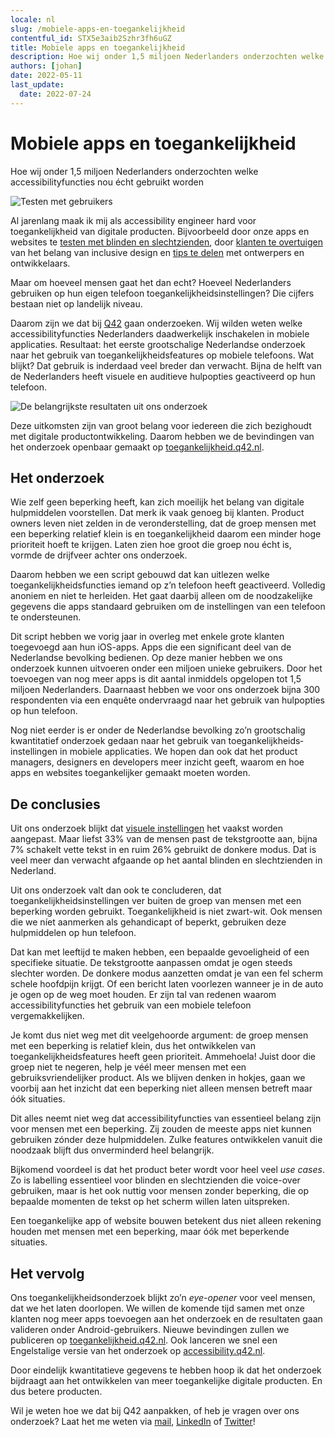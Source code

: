 ```yaml
---
locale: nl
slug: /mobiele-apps-en-toegankelijkheid
contentful_id: STX5e3aib2Szhr3fh6uGZ
title: Mobiele apps en toegankelijkheid
description: Hoe wij onder 1,5 miljoen Nederlanders onderzochten welke accessibilityfuncties nou écht gebruikt worden.
authors: [johan]
date: 2022-05-11
last_update:
  date: 2022-07-24
---
```


# Mobiele apps en toegankelijkheid

Hoe wij onder 1,5 miljoen Nederlanders onderzochten welke accessibilityfuncties nou écht gebruikt worden

<Image src="/img/light/Onderzoek-toegankelijkheid-mobiele-apps-door-internetbureau-Q42-Amsterdam.png" alt="Testen met gebruikers"/>

Al jarenlang maak ik mij als accessibility engineer hard voor toegankelijkheid van digitale producten. Bijvoorbeeld door onze apps en websites te [testen met blinden en slechtzienden](https://blog.q42.nl/zo-maak-je-je-website-toegankelijk-voor-blinden-en-slechtzienden), door [klanten te overtuigen](https://youtu.be/-lEWBMEBQxM) van het belang van inclusive design en [tips te delen](https://podcast.q42.nl/accessibility) met ontwerpers en ontwikkelaars.

Maar om hoeveel mensen gaat het dan echt? Hoeveel Nederlanders gebruiken op hun eigen telefoon toegankelijkheidsinstellingen? Die cijfers bestaan niet op landelijk niveau.

Daarom zijn we dat bij [Q42](https://q42.nl/) gaan onderzoeken. Wij wilden weten welke accessibilityfuncties Nederlanders daadwerkelijk inschakelen in mobiele applicaties. Resultaat: het eerste grootschalige Nederlandse onderzoek naar het gebruik van toegankelijkheidsfeatures op mobiele telefoons. Wat blijkt? Dat gebruik is inderdaad veel breder dan verwacht. Bijna de helft van de Nederlanders heeft visuele en auditieve hulpopties geactiveerd op hun telefoon.

<Image src="/img/light/Onderzoeksresultaten-toegankelijkheidsinstellingen-mobiele-telefoons-1.png" alt="De belangrijkste resultaten uit ons onderzoek"/>

Deze uitkomsten zijn van groot belang voor iedereen die zich bezighoudt met digitale productontwikkeling. Daarom hebben we de bevindingen van het onderzoek openbaar gemaakt op [toegankelijkheid.q42.nl](https://toegankelijkheid.q42.nl/).

## Het onderzoek
Wie zelf geen beperking heeft, kan zich moeilijk het belang van digitale hulpmiddelen voorstellen. Dat merk ik vaak genoeg bij klanten. Product owners leven niet zelden in de veronderstelling, dat de groep mensen met een beperking relatief klein is en toegankelijkheid daarom een minder hoge prioriteit hoeft te krijgen. Laten zien hoe groot die groep nou écht is, vormde de drijfveer achter ons onderzoek.

Daarom hebben we een script gebouwd dat kan uitlezen welke toegankelijkheidsfuncties iemand op z’n telefoon heeft geactiveerd. Volledig anoniem en niet te herleiden. Het gaat daarbij alleen om de noodzakelijke gegevens die apps standaard gebruiken om de instellingen van een telefoon te ondersteunen.

Dit script hebben we vorig jaar in overleg met enkele grote klanten toegevoegd aan hun iOS-apps. Apps die een significant deel van de Nederlandse bevolking bedienen. Op deze manier hebben we ons onderzoek kunnen uitvoeren onder een miljoen unieke gebruikers. Door het toevoegen van nog meer apps is dit aantal inmiddels opgelopen tot 1,5 miljoen Nederlanders. Daarnaast hebben we voor ons onderzoek bijna 300 respondenten via een enquête ondervraagd naar het gebruik van hulpopties op hun telefoon.

Nog niet eerder is er onder de Nederlandse bevolking zo’n grootschalig kwantitatief onderzoek gedaan naar het gebruik van toegankelijkheids­instellingen in mobiele applicaties. We hopen dan ook dat het product managers, designers en developers meer inzicht geeft, waarom en hoe apps en websites toegankelijker gemaakt moeten worden.

## De conclusies
Uit ons onderzoek blijkt dat [visuele instellingen](https://toegankelijkheid.q42.nl/#visuele-instellingen) het vaakst worden aangepast. Maar liefst 33% van de mensen past de tekstgrootte aan, bijna 7% schakelt vette tekst in en ruim 26% gebruikt de donkere modus. Dat is veel meer dan verwacht afgaande op het aantal blinden en slechtzienden in Nederland.

Uit ons onderzoek valt dan ook te concluderen, dat toegankelijkheidsinstellingen ver buiten de groep van mensen met een beperking worden gebruikt. Toegankelijkheid is niet zwart-wit. Ook mensen die we níet aanmerken als gehandicapt of beperkt, gebruiken deze hulpmiddelen op hun telefoon.

Dat kan met leeftijd te maken hebben, een bepaalde gevoeligheid of een specifieke situatie. De tekstgrootte aanpassen omdat je ogen steeds slechter worden. De donkere modus aanzetten omdat je van een fel scherm schele hoofdpijn krijgt. Of een bericht laten voorlezen wanneer je in de auto je ogen op de weg moet houden. Er zijn tal van redenen waarom accessibilityfuncties het gebruik van een mobiele telefoon vergemakkelijken.

Je komt dus niet weg met dit veelgehoorde argument: de groep mensen met een beperking is relatief klein, dus het ontwikkelen van toegankelijkheidsfeatures heeft geen prioriteit. Ammehoela! Juist door die groep niet te negeren, help je véél meer mensen met een gebruiksvriendelijker product. Als we blijven denken in hokjes, gaan we voorbij aan het inzicht dat een beperking niet alleen mensen betreft maar óók situaties.

Dit alles neemt niet weg dat accessibilityfuncties van essentieel belang zijn voor mensen met een beperking. Zij zouden de meeste apps niet kunnen gebruiken zónder deze hulpmiddelen. Zulke features ontwikkelen vanuit die noodzaak blijft dus onverminderd heel belangrijk.

Bijkomend voordeel is dat het product beter wordt voor heel veel *use cases*. Zo is labelling essentieel voor blinden en slechtzienden die voice-over gebruiken, maar is het ook nuttig voor mensen zonder beperking, die op bepaalde momenten de tekst op het scherm willen laten uitspreken.

Een toegankelijke app of website bouwen betekent dus niet alleen rekening houden met mensen met een beperking, maar óók met beperkende situaties.

## Het vervolg
Ons toegankelijkheidsonderzoek blijkt zo’n *eye-opener* voor veel mensen, dat we het laten doorlopen. We willen de komende tijd samen met onze klanten nog meer apps toevoegen aan het onderzoek en de resultaten gaan valideren onder Android-gebruikers. Nieuwe bevindingen zullen we publiceren op [toegankelijkheid.q42.nl](https://toegankelijkheid.q42.nl/). Ook lanceren we snel een Engelstalige versie van het onderzoek op [accessibility.q42.nl](https://accessibility.q42.nl/).

Door eindelijk kwantitatieve gegevens te hebben hoop ik dat het onderzoek bijdraagt aan het ontwikkelen van meer toegankelijke digitale producten. En dus betere producten.

Wil je weten hoe we dat bij Q42 aanpakken, of heb je vragen over ons onderzoek? Laat het me weten via [mail](mailto:johan@q42.nl), [LinkedIn](https://linkedin.com/in/johanhuijkman) of [Twitter](https://twitter.com/huijkman)!
